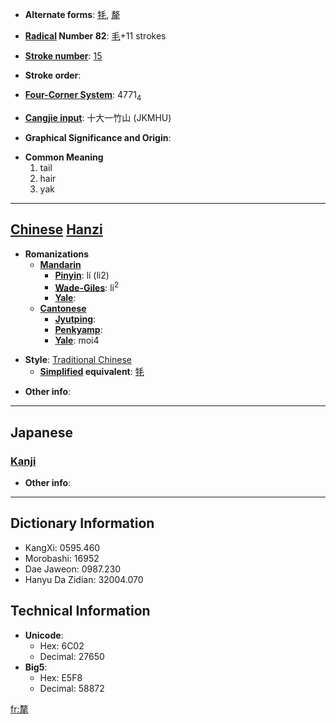 * '''Alternate forms''': [[牦]], [[犛]]

* '''[[Wiktionary:Chinese radical index| Radical]] Number 82''': [[Wiktionary:Chinese radical index 毛|毛]]+11 strokes

* '''[[Wiktionary:Chinese total strokes index|Stroke number]]''': [[Wiktionary:Chinese total strokes index 15|15]]

* '''Stroke order''': 

* '''[[Wiktionary:Chinese four corner index|Four-Corner System]]''': 4771<sub>4</sub>

* '''[[Wiktionary:Chinese Cangjie index|Cangjie input]]''': 十大一竹山 (JKMHU)

* '''Graphical Significance and Origin''': 

* '''Common Meaning'''
*#tail
*# hair
*# yak


----

== [[Chinese]] [[Hanzi]] ==

* '''Romanizations'''
** '''[[Mandarin]]'''
*** '''[[Pinyin]]''': lí (li2)
*** '''[[Wade-Giles]]''': li<sup>2</sup>
*** '''[[Yale]]''': 
** '''[[Cantonese]]'''
*** '''[[Jyutping]]''':
*** '''[[Penkyamp]]''': 
*** '''[[Yale]]''': moi4

* '''Style''': [[Traditional Chinese]] 
** '''[[Simplified Chinese|Simplified]] equivalent''': [[牦]]

* '''Other info''': 

----

==Japanese==
===[[Kanji]]===
{{kanji|on readings=[[り]] (ri), [[ぼう]] (bō), [[もう]] (mō), [[らい]] (rai)|kun readings=}}

* '''Other info''':  

----

== Dictionary Information ==

* KangXi: 0595.460
* Morobashi: 16952
* Dae Jaweon: 0987.230
* Hanyu Da Zidian: 32004.070

== Technical Information ==

* '''Unicode''':
** Hex: 6C02
** Decimal: 27650
* '''Big5''':
** Hex: E5F8
** Decimal: 58872

[[fr:氂]]